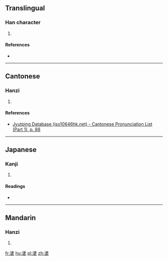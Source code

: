 ==Translingual==

===Han character===
{{Han char|rn=32|rad=土|as=09|sn=12|four=3510<sub>4</sub>|canj=水手土 (EQG)|ids=⿱[[津]][[土]]}}

# {{defn|Han|sort=土09}}

====References====
* {{Han ref|kx=0234.220|dkj=05292|dj=0472.130|hdz=10467.030|uh=583B|ud=22587|bh=D8B3|bd=55475}}

----

==Cantonese==

===Hanzi===
{{yue-hanzi|jyut=[[zeon1]]|y=jeun1}}

# {{defn|lang=yue|sort=土09}}

====References====
*[http://www.iso10646hk.net/jp/document/download.jsp Jyutping Database (iso10646hk.net) - Cantonese Pronunciation List (Part 1), p. 88]

----

==Japanese==

===Kanji===
{{ja-kanji|grade=|rs=土09}}

# {{defn|lang=ja|sort=土09}}

====Readings====
* {{ja-readings|on=[[しん]] (shin)|kun=[[うるおひ]] (uruohi), [[うるおう]] (uruou)}}

----

==Mandarin==

===Hanzi===
{{cmn-hanzi|pin=[[zhēn]] ([[zhen1]])|wg=chen<sup>1</sup>}}

# {{defn|lang=cmn|sort=土09}}

[[fr:堻]]
[[hu:堻]]
[[pl:堻]]
[[zh:堻]]
